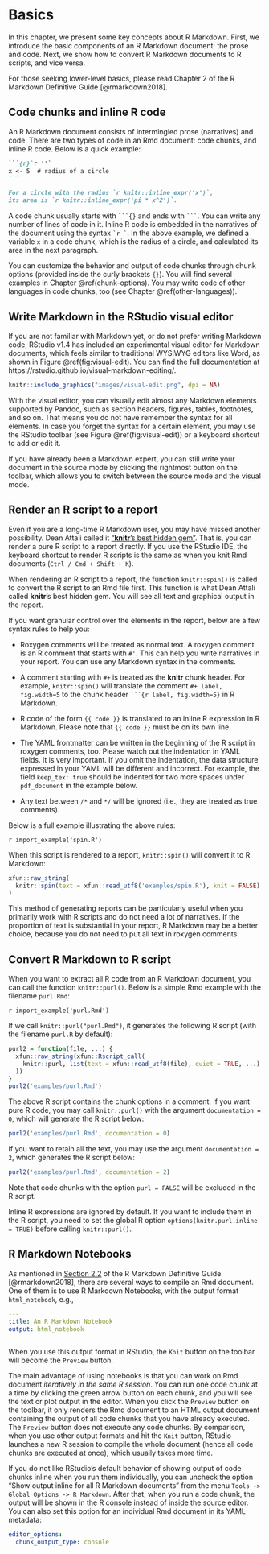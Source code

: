 # Basics

In this chapter, we present some key concepts about R Markdown. First, we introduce the basic components of an R Markdown document: the prose and code. Next, we show how to convert R Markdown documents to R scripts, and vice versa.

For those seeking lower-level basics, please read Chapter 2 of the R Markdown Definitive Guide [@rmarkdown2018].

## Code chunks and inline R code {#r-code}

An R Markdown document consists of intermingled prose (narratives) and code. There are two types of code in an Rmd document: code chunks\index{code chunk}, and inline R code. Below is a quick example:

````md
```{r}`r ''`
x <- 5  # radius of a circle
```

For a circle with the radius `r knitr::inline_expr('x')`,
its area is `r knitr::inline_expr('pi * x^2')`.
````

A code chunk usually starts with ```` ```{}```` and ends with ```` ``` ````. You can write any number of lines of code in it. Inline R code is embedded in the narratives of the document using the syntax `` `r ` ``. In the above example, we defined a variable `x` in a code chunk, which is the radius of a circle, and calculated its area in the next paragraph.

You can customize the behavior and output of code chunks through chunk options (provided inside the curly brackets `{}`). You will find several examples in Chapter \@ref(chunk-options). You may write code of other languages in code chunks, too (see Chapter \@ref(other-languages)).

## Write Markdown in the RStudio visual editor {#rstudio-visual}

If you are not familiar with Markdown yet, or do not prefer writing Markdown code, RStudio\index{RStudio} v1.4 has included an experimental visual editor for Markdown documents, which feels similar to traditional WYSIWYG editors like Word, as shown in Figure \@ref(fig:visual-edit). You can find the full documentation at https://rstudio.github.io/visual-markdown-editing/.

```r
knitr::include_graphics("images/visual-edit.png", dpi = NA)
```

With the visual editor, you can visually edit almost any Markdown elements supported by Pandoc, such as section headers, figures, tables, footnotes, and so on. That means you do not have remember the syntax for all elements. In case you forget the syntax for a certain element, you may use the RStudio toolbar (see Figure \@ref(fig:visual-edit)) or a keyboard shortcut to add or edit it.

If you have already been a Markdown expert, you can still write your document in the source mode by clicking the rightmost button on the toolbar, which allows you to switch between the source mode and the visual mode.

## Render an R script to a report {#spin}

Even if you are a long-time R Markdown user, you may have missed another possibility. Dean Attali called it ["**knitr**'s best hidden gem"](https://deanattali.com/2015/03/24/knitrs-best-hidden-gem-spin/). That is, you can render a pure R script to a report directly. If you use the RStudio IDE, the keyboard shortcut to render R scripts is the same as when you knit Rmd documents (`Ctrl / Cmd + Shift + K`).

When rendering an R script to a report, the function `knitr::spin()`\index{knitr!spin()} is called to convert the R script to an Rmd file first. This function is what Dean Attali called **knitr**'s best hidden gem. You will see all text and graphical output in the report.

If you want granular control over the elements in the report, below are a few syntax rules to help you:

- Roxygen comments will be treated as normal text. A roxygen comment is an R comment that starts with `#'`. This can help you write narratives in your report. You can use any Markdown syntax in the comments.

- A comment starting with `#+` is treated as the **knitr** chunk header. For example, `knitr::spin()` will translate the comment `#+ label, fig.width=5` to the chunk header ```` ```{r label, fig.width=5}```` in R Markdown.

- R code of the form `{{ code }}` is translated to an inline R expression in R Markdown. Please note that `{{ code }}` must be on its own line.

- The YAML\index{YAML} frontmatter can be written in the beginning of the R script in roxygen comments, too. Please watch out the indentation in YAML fields. It is very important. If you omit the indentation, the data structure expressed in your YAML will be different and incorrect. For example, the field `keep_tex: true` should be indented for two more spaces under `pdf_document` in the example below.

- Any text between `/*` and `*/` will be ignored (i.e., they are treated as true comments).

Below is a full example illustrating the above rules:

`r import_example('spin.R')`

When this script is rendered to a report, `knitr::spin()` will convert it to R Markdown:

```r
xfun::raw_string(
  knitr::spin(text = xfun::read_utf8('examples/spin.R'), knit = FALSE)
)
```

This method of generating reports can be particularly useful when you primarily work with R scripts and do not need a lot of narratives. If the proportion of text is substantial in your report, R Markdown may be a better choice, because you do not need to put all text in roxygen comments.

## Convert R Markdown to R script {#purl}

When you want to extract all R code from an R Markdown document, you can call the function `knitr::purl()`\index{knitr!purl()}. Below is a simple Rmd example with the filename `purl.Rmd`:

`r import_example('purl.Rmd')`

If we call `knitr::purl("purl.Rmd")`, it generates the following R script (with the filename `purl.R` by default):

```r
purl2 = function(file, ...) {
  xfun::raw_string(xfun::Rscript_call(
    knitr::purl, list(text = xfun::read_utf8(file), quiet = TRUE, ...)
  ))
}
purl2('examples/purl.Rmd')
```

The above R script contains the chunk options in a comment. If you want pure R code, you may call `knitr::purl()` with the argument `documentation = 0`, which will generate the R script below:

```r
purl2('examples/purl.Rmd', documentation = 0)
```

If you want to retain all the text, you may use the argument `documentation = 2`, which generates the R script below:

```r
purl2('examples/purl.Rmd', documentation = 2)
```

Note that code chunks with the option `purl = FALSE` will be excluded in the R script.

Inline R expressions are ignored by default. If you want to include them in the R script, you need to set the global R option `options(knitr.purl.inline = TRUE)` before calling `knitr::purl()`.

## R Markdown Notebooks {#notebook}

As mentioned in [Section 2.2](https://bookdown.org/yihui/rmarkdown/compile.html) of the R Markdown Definitive Guide [@rmarkdown2018], there are several ways to compile an Rmd document. One of them is to use R Markdown Notebooks, with the output format `html_notebook`, e.g.,

```yaml
---
title: An R Markdown Notebook
output: html_notebook
---
```

When you use this output format in RStudio, the `Knit` button on the toolbar will become the `Preview` button.

The main advantage of using notebooks\index{RStudio!notebook} is that you can work on Rmd document _iteratively in the same R session_. You can run one code chunk at a time by clicking the green arrow button on each chunk, and you will see the text or plot output in the editor. When you click the `Preview` button on the toolbar, it only renders the Rmd document to an HTML output document containing the output of all code chunks that you have already executed. The `Preview` button does not execute any code chunks. By comparison, when you use other output formats and hit the `Knit` button, RStudio launches a new R session to compile the whole document (hence all code chunks are executed at once), which usually takes more time.

If you do not like RStudio's default behavior of showing output of code chunks inline when you run them individually, you can uncheck the option "Show output inline for all R Markdown documents" from the menu `Tools -> Global Options -> R Markdown`. After that, when you run a code chunk, the output will be shown in the R console instead of inside the source editor. You can also set this option for an individual Rmd document in its YAML metadata:

```yaml
editor_options:
  chunk_output_type: console
```
